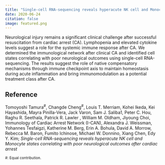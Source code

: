 ```yaml
---
title: "Single-cell RNA-sequencing reveals hyperacute NK cell and Monocyte states correlating with poor neurological outcomes after cardiac arrest"
date: 2020-06-24
citation: false
image: featured.png
---
```


Neurological injury remains a significant clinical challenge after successful resuscitation from cardiac arrest (CA). Lymphopenia and elevated cytokine levels suggest a role for the systemic immune response after CA.  We determined the immunological network after clinical CA and identified cell states correlating with poor neurological outcomes using single-cell RNA-sequencing. The results suggest the role of native compensatory mechanisms through immune checkpoint axis to maintain homeostasis during acute inflammation and bring immunomodulation as a potential treatment class after CA.

## Reference

Tomoyoshi Tamura<sup>\#</sup>, Changde Cheng<sup>\#</sup>, Louis T. Merriam, Kohei Ikeda, Kei Hayashida, Mayra Pinilla-Vera, Jack Varon, Sam J. Saliba1, Peter C. Hou, Raghu R. Seethala, Patrick R. Lawler , William M. Oldham, Jiyoung Choi, Immunology of Cardiac Arrest Network (I-CAN), Alexandra J. Weissman, Yohannes Tesfaigzi, Katherine M. Berg, Erin A. Bohula, David A. Morrow, Rebecca M. Baron, Fumito Ichinose,  Michael W. Donnino, Xiang Chen, Edy Y. Kim; *Single-cell RNA-sequencing reveals hyperacute NK cell and Monocyte states correlating with poor neurological outcomes after cardiac arrest*

<sub>\#: Equal contribution.</sub>
